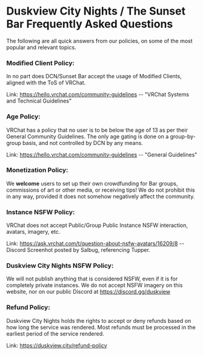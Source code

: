 # Duskview City Nights / The Sunset Bar Frequently Asked Questions
The following are all quick answers from our policies, on some of the most popular and relevant topics.

### Modified Client Policy:
In no part does DCN/Sunset Bar accept the usage of Modified Clients, aligned with the ToS of VRChat.

Link: https://hello.vrchat.com/community-guidelines -- "VRChat Systems and Technical Guidelines"

### Age Policy:
VRChat has a policy that no user is to be below the age of 13 as per their General Community Guidelines.  The only age gating is done on a group-by-group basis, and not controlled by DCN by any means.

Link: https://hello.vrchat.com/community-guidelines -- "General Guidelines"

### Monetization Policy:
We **welcome** users to set up their own crowdfunding for Bar groups, commissions of art or other media, or receiving tips!  We do not prohibit this in any way, provided it does not somehow negatively affect the community.

### Instance NSFW Policy:
VRChat does not accept Public/Group Public Instance NSFW interaction, avatars, imagery, etc.

Link: https://ask.vrchat.com/t/question-about-nsfw-avatars/16209/8 -- Discord Screenhot posted by Salbug, referencing Tupper.

### Duskview City Nights NSFW Policy:
We will not publish anything that is considered NSFW, even if it is for completely private instances.  We do not accept NSFW imagery on this website, nor on our public Discord at https://discord.gg/duskview

### Refund Policy:
Duskview City Nights holds the rights to accept or deny refunds based on how long the service was rendered.  Most refunds must be processed in the earliest period of the service rendered.

Link: https://duskview.city/refund-policy
